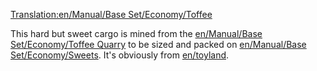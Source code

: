 [[Translation:en/Manual/Base Set/Economy/Toffee]]

{{en/Cargo|name=Toffee
|image=ToffeeQuarry.png
|produced=[[en/Manual/Base Set/Economy/Toffee Quarry]]
|accepted=[[en/Manual/Base Set/Economy/Sweet Factory]]
}}

This hard but sweet cargo is mined from the [[en/Manual/Base Set/Economy/Toffee Quarry]] to be sized and packed on [[en/Manual/Base Set/Economy/Sweets]]. It's obviously from [[en/toyland]].